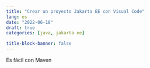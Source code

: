 ```yaml
---
title: "Crear un proyecto Jakarta EE con Visual Code"
lang: es
date: "2022-06-18"
draft: true
categories: [java, jakarta ee]

title-block-banner: false
---
```


Es fácil con Maven
